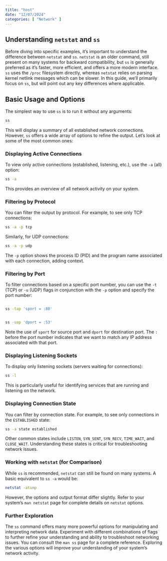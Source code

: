 ```yaml
---
title: "host"
date: "12/07/2024"
categories: [ "Network" ]
---
```

## Understanding `netstat` and `ss`

Before diving into specific examples, it's important to understand the difference between `netstat` and `ss`.  `netstat` is an older command, still present on many systems for backward compatibility, but `ss` is generally preferred as it's faster, more efficient, and offers a more modern interface.  `ss` uses the `/proc` filesystem directly, whereas `netstat` relies on parsing kernel netlink messages which can be slower.  In this guide, we'll primarily focus on `ss`, but will point out any key differences where applicable.


## Basic Usage and Options

The simplest way to use `ss` is to run it without any arguments:

```bash
ss
```

This will display a summary of all established network connections.  However, `ss` offers a wide array of options to refine the output.  Let's look at some of the most common ones:


### Displaying Active Connections

To view only active connections (established, listening, etc.), use the `-a` (all) option:

```bash
ss -a
```

This provides an overview of all network activity on your system.


### Filtering by Protocol

You can filter the output by protocol. For example, to see only TCP connections:

```bash
ss -a -p tcp
```

Similarly, for UDP connections:

```bash
ss -a -p udp
```

The `-p` option shows the process ID (PID) and the program name associated with each connection, adding context.


### Filtering by Port

To filter connections based on a specific port number, you can use the `-t` (TCP) or `-u` (UDP) flags in conjunction with the `-p` option and specify the port number:


```bash

ss -tap 'sport = :80'


ss -uap 'dport = :53'
```

Note the use of `sport` for source port and `dport` for destination port. The `:` before the port number indicates that we want to match any IP address associated with that port.


### Displaying Listening Sockets

To display only listening sockets (servers waiting for connections):

```bash
ss -l
```

This is particularly useful for identifying services that are running and listening on the network.


### Displaying Connection State

You can filter by connection state. For example, to see only connections in the `ESTABLISHED` state:

```bash
ss -a state established
```

Other common states include `LISTEN`, `SYN_SENT`, `SYN_RECV`, `TIME_WAIT`, and `CLOSE_WAIT`.  Understanding these states is critical for troubleshooting network issues.

###  Working with `netstat` (for Comparison)


While `ss` is recommended, `netstat` can still be found on many systems.  A basic equivalent to `ss -a` would be:

```bash
netstat -atunp
```

However, the options and output format differ slightly. Refer to your system's `man netstat` page for complete details on `netstat` options.


###  Further Exploration

The `ss` command offers many more powerful options for manipulating and interpreting network data. Experiment with different combinations of flags to further refine your understanding and ability to troubleshoot networking issues. You can consult the `man ss` page for a complete reference. Exploring the various options will improve your understanding of your system's network activity.

